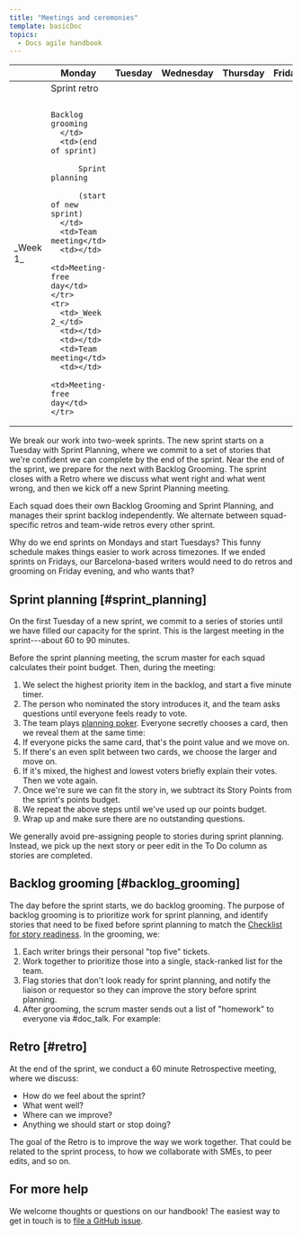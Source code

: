 ```yaml
---
title: "Meetings and ceremonies"
template: basicDoc
topics:
  - Docs agile handbook
---
```


<table>
  <thead>
    <tr>
      <th></th>
      <th>Monday</th>
      <th>Tuesday</th>
      <th>Wednesday</th>
      <th>Thursday</th>
      <th>Friday</th>
    </tr>
  </thead>
  <tbody>
    <tr>
      <td>_Week 1_</td>
      <td>Sprint retro

          Backlog grooming
      </td>
      <td>(end of sprint)

          Sprint planning

          (start of new sprint)
      </td>
      <td>Team meeting</td>
      <td></td>
      <td>Meeting-free day</td>
    </tr>
    <tr>
      <td>_Week 2_</td>
      <td></td>
      <td></td>
      <td>Team meeting</td>
      <td></td>
      <td>Meeting-free day</td>
    </tr>
  </tbody>
</table>

We break our work into two-week sprints. The new sprint starts on a Tuesday with Sprint Planning, where we commit to a set of stories that we're confident we can complete by the end of the sprint. Near the end of the sprint, we prepare for the next with Backlog Grooming. The sprint closes with a Retro where we discuss what went right and what went wrong, and then we kick off a new Sprint Planning meeting. 

Each squad does their own Backlog Grooming and Sprint Planning, and manages their sprint backlog independently. We alternate between squad-specific retros and team-wide retros every other sprint. 

<Callout variant="tip">
Why do we end sprints on Mondays and start Tuesdays? This funny schedule makes things easier to work across timezones. If we ended sprints on Fridays, our Barcelona-based writers would need to do retros and grooming on Friday evening, and who wants that?
</Callout>

## Sprint planning [#sprint_planning]

On the first Tuesday of a new sprint, we commit to a series of stories until we have filled our capacity for the sprint. This is the largest meeting in the sprint---about 60 to 90 minutes. 

Before the sprint planning meeting, the scrum master for each squad calculates their point budget. Then, during the meeting:

1.  We select the highest priority item in the backlog, and start a five minute timer.
2.  The person who nominated the story introduces it, and the team asks questions until everyone feels ready to vote.
3.  The team plays [planning poker](3379_INSERT_LINK_HERE). Everyone secretly chooses a card, then we reveal them at the same time:
1.  If everyone picks the same card, that's the point value and we move on.
2.  If there's an even split between two cards, we choose the larger and move on.
3.  If it's mixed, the highest and lowest voters briefly explain their votes. Then we vote again.
5.  Once we're sure we can fit the story in, we subtract its Story Points from the sprint's points budget.
6.  We repeat the above steps until we've used up our points budget.
7.  Wrap up and make sure there are no outstanding questions.

We generally avoid pre-assigning people to stories during sprint planning. Instead, we pick up the next story or peer edit in the To Do column as stories are completed. 

## Backlog grooming [#backlog_grooming]

The day before the sprint starts, we do backlog grooming. The purpose of backlog grooming is to prioritize work for sprint planning, and identify stories that need to be fixed before sprint planning to match the [Checklist for story readiness](3379_INSERT_LINK_HERE). In the grooming, we:

1.  Each writer brings their personal "top five" tickets.
2.  Work together to prioritize those into a single, stack-ranked list for the team.
3.  Flag stories that don't look ready for sprint planning, and notify the liaison or requestor so they can improve the story before sprint planning.
4.  After grooming, the scrum master sends out a list of "homework" to everyone via #doc_talk. For example:

## Retro [#retro]

At the end of the sprint, we conduct a 60 minute Retrospective meeting, where we discuss:

- How do we feel about the sprint?
- What went well?
- Where can we improve?
- Anything we should start or stop doing?

The goal of the Retro is to improve the way we work together. That could be related to the sprint process, to how we collaborate with SMEs, to peer edits, and so on.

## For more help

We welcome thoughts or questions on our handbook! The easiest way to get in touch is to [file a GitHub issue](https://github.com/newrelic/docs-website/issues/new/choose).